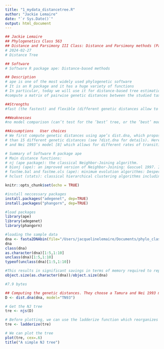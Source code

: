 ```yaml
---
title: "1_mydata_distancetree.R"
author: "Jackie Lemaire"
date: "`r Sys.Date()`"
output: html_document
---
```


```r
## Jackie Lemaire
## Phylogenetics Class 563
## Distance and Parsimony III Class: Distance and Parsimony methods (Part 3: computer lab) 
# 2024-02-27
# Distance Tree
```



```r
## Software
# Software R package ape: Distance-based methods

## Description
# ape is one of the most widely used phylogenetic software
# It is an R package and it has a huge variety of functions
# In particular, today we will use it for distance-based tree estimation methods
#compute a matrix of pairwise genetic distances between the studied taxa, and summarize it using a hierarchical clustering algorithm such as UPGMA or Neighbour-Joining.

##Strengths
#fast (the fastest) and flexible (different genetic distances allow to account for different features of DNA sequence evolution). 

##Weaknesses	
#no model comparison (can’t test for the ’best’ tree, or the ’best’ model of evolution); may be inaccurate and highly dependent on the distance and clustering algorithm chosen.

##Assumptions	User choices
# We first compute genetic distances using ape’s dist.dna, which proposes no less
# than 15 different genetic distances (see ?dist.dna for details). Here, we use Tamura
# and Nei 1993’s model [8] which allows for different rates of transitions and transversions
```


```r
# Summary of Software R package ape
# Main distance functions:
# nj (ape package): the classical Neighbor-Joining algorithm.
# bionj (ape): an improved version of Neighbor-Joining: Gascuel 1997. It uses information on variances of evolutionary distances
# fastme.bal and fastme.ols (ape): minimum evolution algorithms: Desper and Gascuel, 2002
# hclust (stats): classical hierarchical clustering algorithms including single linkage, complete linkage, UPGMA, and others.
```


```r
knitr::opts_chunk$set(echo = TRUE)
```


```r
#install neccessary packages
install.packages("adegenet", dep=TRUE)
install.packages("phangorn", dep=TRUE)
```


```r
#load packages
library(ape)
library(adegenet)
library(phangorn)
```

```r
#loading the sample data
dna <- fasta2DNAbin(file="/Users/jacquelinelemaire/Documents/phylo_class/phylo_class/data/diamond_125_cyanos/combinedtest3.fasta")
dna
class(dna)
as.character(dna)[1:5,1:10]
unclass(dna)[1:5,1:10]
typeof(unclass(dna)[1:5,1:10])
```

```r
#This results in significant savings in terms of memory required to represent the data:
object.size(as.character(dna))/object.size(dna)

#7.9 bytes
```

```r
## Computing the genetic distances. They choose a Tamura and Nei 1993 model which allows for different rates of transitions and transversions, heterogeneous base frequencies, and between-site variation of the substitution rate (more on Models of Evolution).
D <- dist.dna(dna, model="TN93")
```

```r
# Get the NJ tree
tre <- njs(D)
```

```r
# Before plotting, we can use the ladderize function which reorganizes the internal structure of the tree to get the ladderized effect when plotted
tre <- ladderize(tre)
```

```r
# We can plot the tree
plot(tre, cex=.6)
title("A simple NJ tree")
```







